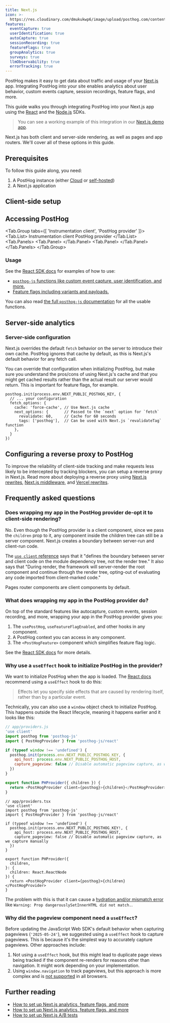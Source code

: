 ```yaml
---
title: Next.js
icon: >-
  https://res.cloudinary.com/dmukukwp6/image/upload/posthog.com/contents/images/docs/integrate/frameworks/nextjs.svg
features:
  eventCapture: true
  userIdentification: true
  autoCapture: true
  sessionRecording: true
  featureFlags: true
  groupAnalytics: true
  surveys: true
  llmObservability: true
  errorTracking: true
---
```



PostHog makes it easy to get data about traffic and usage of your [Next.js](https://nextjs.org/) app. Integrating PostHog into your site enables analytics about user behavior, custom events capture, session recordings, feature flags, and more.

This guide walks you through integrating PostHog into your Next.js app using the [React](/docs/libraries/react) and the [Node.js](/docs/libraries/node) SDKs.

> You can see a working example of this integration in our [Next.js demo app](https://github.com/PostHog/posthog-js/tree/main/packages/browser/playground/nextjs).

Next.js has both client and server-side rendering, as well as pages and app routers. We'll cover all of these options in this guide.

## Prerequisites

To follow this guide along, you need:

1. A PostHog instance (either [Cloud](https://app.posthog.com/signup) or [self-hosted](/docs/self-host))
2. A Next.js application


<AgentIntegrationSection framework="Next.js" />

## Client-side setup


<NextJSInstall />

<DetailSetUpReverseProxy />

<DetailGroupProductsInOneProject />

## Accessing PostHog


<Tab.Group tabs={[
    'Instrumentation client', 
    'PostHog provider'
]}>
    <Tab.List>
        <Tab>Instrumentation client</Tab>
        <Tab>PostHog provider</Tab>
    </Tab.List>
    <Tab.Panels>
        <Tab.Panel>
            <InstrumentationClientSetup />
        </Tab.Panel>
        <Tab.Panel>
            <ProviderAccess />
        </Tab.Panel>
    </Tab.Panels>
</Tab.Group>

### Usage

See the [React SDK docs](/docs/libraries/react) for examples of how to use:

- [`posthog-js` functions like custom event capture, user identification, and more.](/docs/libraries/react#using-posthog-js-functions)
- [Feature flags including variants and payloads.](/docs/libraries/react#feature-flags)

You can also read [the full `posthog-js` documentation](/docs/libraries/js/features) for all the usable functions.

## Server-side analytics


<NextJSInstallServer />

### Server-side configuration

Next.js overrides the default `fetch` behavior on the server to introduce their own cache. PostHog ignores that cache by default, as this is Next.js's default behavior for any fetch call.

You can override that configuration when initializing PostHog, but make sure you understand the pros/cons of using Next.js's cache and that you might get cached results rather than the actual result our server would return. This is important for feature flags, for example.

```tsx
posthog.init(process.env.NEXT_PUBLIC_POSTHOG_KEY, {
  // ... your configuration
  fetch_options: {
    cache: 'force-cache', // Use Next.js cache
    next_options: {       // Passed to the `next` option for `fetch`
      revalidate: 60,     // Cache for 60 seconds
      tags: ['posthog'],  // Can be used with Next.js `revalidateTag` function
    },
  }
})
```

## Configuring a reverse proxy to PostHog

To improve the reliability of client-side tracking and make requests less likely to be intercepted by tracking blockers, you can setup a reverse proxy in Next.js. Read more about deploying a reverse proxy using [Next.js rewrites](/docs/advanced/proxy/nextjs), [Next.js middleware](/docs/advanced/proxy/nextjs-middleware), and [Vercel rewrites](/docs/advanced/proxy/vercel).

## Frequently asked questions

### Does wrapping my app in the PostHog provider de-opt it to client-side rendering?

No. Even though the PostHog provider is a client component, since we pass the `children` prop to it, any component inside the children tree can still be a server component. Next.js creates a boundary between server-run and client-run code. 

The [`use client` reference](https://react.dev/reference/rsc/use-client) says that it "defines the boundary between server and client code on the module dependency tree, not the render tree." It also says that "During render, the framework will server-render the root component and continue through the render tree, opting-out of evaluating any code imported from client-marked code."

Pages router components are client components by default.

### What does wrapping my app in the PostHog provider do?

On top of the standard features like autocapture, custom events, session recording, and more, wrapping your app in the PostHog provider gives you:

1. The `usePostHog`, `useFeatureFlagEnabled`, and other hooks in any component.
2. A PostHog context you can access in any component.
3. The `<PostHogFeature>` component which simplifies feature flag logic.

See the [React SDK docs](/docs/libraries/react) for more details.

### Why use a `useEffect` hook to initialize PostHog in the provider?

We want to initialize PostHog when the app is loaded. The [React docs](https://react.dev/learn/synchronizing-with-effects) recommend using a `useEffect` hook to do this:

> Effects let you specify side effects that are caused by rendering itself, rather than by a particular event. 

Technically, you can also use a `window` object check to initialize PostHog. This happens outside the React lifecycle, meaning it happens earlier and it looks like this:

<MultiLanguage>

```js
// app/providers.js
'use client'
import posthog from 'posthog-js'
import { PostHogProvider } from 'posthog-js/react'

if (typeof window !== 'undefined') {
  posthog.init(process.env.NEXT_PUBLIC_POSTHOG_KEY, {
    api_host: process.env.NEXT_PUBLIC_POSTHOG_HOST,
    capture_pageview: false // Disable automatic pageview capture, as we capture manually
  })
}

export function PHProvider({ children }) {
  return <PostHogProvider client={posthog}>{children}</PostHogProvider>
}
```

```tsx
// app/providers.tsx
'use client'
import posthog from 'posthog-js'
import { PostHogProvider } from 'posthog-js/react'

if (typeof window !== 'undefined') {
  posthog.init(process.env.NEXT_PUBLIC_POSTHOG_KEY!, {
    api_host: process.env.NEXT_PUBLIC_POSTHOG_HOST,
    capture_pageview: false // Disable automatic pageview capture, as we capture manually
  })
}

export function PHProvider({
  children,
}: {
  children: React.ReactNode
}) {
  return <PostHogProvider client={posthog}>{children}</PostHogProvider>
}
```

</MultiLanguage>

The problem with this is that it can cause a [hydration and/or mismatch error](https://nextjs.org/docs/messages/react-hydration-error) like `Warning: Prop dangerouslySetInnerHTML did not match.`.

### Why did the pageview component need a `useEffect`? 

Before updating the JavaScript Web SDK's default behavior when capturing pageviews (`'2025-05-24'`), we suggested using a `useEffect` hook to capture pageviews. This is because it's the simplest way to accurately capture pageviews. Other approaches include:

1. Not using a `useEffect` hook, but this might lead to duplicate page views being tracked if the component re-renders for reasons other than navigation. It might work depending on your implementation. 
2. Using `window.navigation` to track pageviews, but this approach is more complex and is [not supported](https://developer.mozilla.org/en-US/docs/Web/API/Window/navigation) in all browsers. 

## Further reading

- [How to set up Next.js analytics, feature flags, and more](/tutorials/nextjs-analytics)
- [How to set up Next.js analytics, feature flags, and more](/tutorials/nextjs-analytics)
- [How to set up Next.js A/B tests](/tutorials/nextjs-ab-tests)
